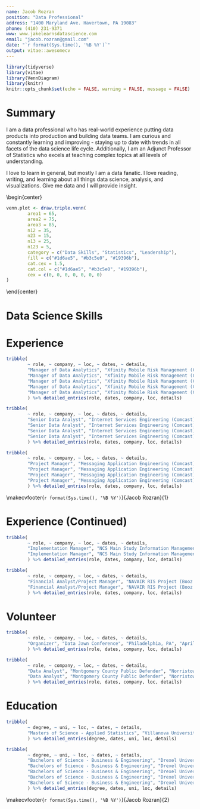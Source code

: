 ```yaml
---
name: Jacob Rozran
position: "Data Professional"
address: "1400 Maryland Ave. Havertown, PA 19083"
phone: (410) 231-9371
www: www.jakelearnsdatascience.com
email: "jacob.rozran@gmail.com"
date: "`r format(Sys.time(), '%B %Y')`"
output: vitae::awesomecv
---
```


```r
library(tidyverse)
library(vitae)
library(VennDiagram)
library(knitr)
knitr::opts_chunk$set(echo = FALSE, warning = FALSE, message = FALSE)
```

# Summary

\btwocol
I am a data professional who has real-world experience putting data products 
into production and building data teams. I am curious and constantly learning 
and improving - staying up to date with trends in all facets of the data science 
life cycle. Additionally, I am an Adjunct Professor of Statistics who excels at 
teaching complex topics at all levels of understanding.

I love to learn in general, but mostly I am a data fanatic. I love reading, 
writing, and learning about all things data science, analysis, and 
visualizations. Give me data and I will provide insight. 

\begin{center}

```r
venn.plot <- draw.triple.venn(
        area1 = 65,
        area2 = 75,
        area3 = 85,
        n12 = 35,
        n23 = 15,
        n13 = 25,
        n123 = 5,
        category = c("Data Skills", "Statistics", "Leadership"),
        fill = c("#1d6ae5", "#b3c5e0", "#19396b"),
        cat.cex = 1.5,
        cat.col = c("#1d6ae5", "#b3c5e0", "#19396b"),
        cex = c(0, 0, 0, 0, 0, 0, 0)
)
```

\end{center}

\etwocol

# Data Science Skills

\begin{center}

```r
df <- data.frame(a = c("Machine Learning", "Feature Creation", "Process Automation", 
                       "Regression Analysis", "Data Visualization"),
                 b = c("RStudio", "Jupyter Notebooks", "Tableau", "Splunk",
                       "Excel"),
                 c = c("R", "Python", "Bash", "SAS", ""),
                 d = c("Hive/Impala (Hadoop)", "MySQL", "Oracle", "MongoDB", 
                       "Neo4J"))

names(df) <- c("METHODS", "APPLICATIONS", "LANGUAGES", "DATABASES")

kable(df, row.names = FALSE, "latex", booktabs = T)
```
\end{center}

# Experience
```r
tribble(
        ~ role, ~ company, ~ loc, ~ dates, ~ details,
        "Manager of Data Analytics", "Xfinity Mobile Risk Management (Comcast)", "Philadelphia, PA", "Mar 2017 - Present", "Lead and manage the data analytics and engineering team for Xfinity Mobile Credit Risk Management, including hiring and training of staff analysts and engineers, collaborating with and providing analysis for stakeholders, and tracking and prioritizing all team tasking.",
        "Manager of Data Analytics", "Xfinity Mobile Risk Management (Comcast)", "Philadelphia, PA", "Mar 2017 - Present", "Designed and built a fraud decision making tool that combines custom feature creation, statistical and business rules, and predictive models built in R, Python, and Bash, which, in large part, is responsible for a decrease in month-over-month fraud losses by 92% in 2018.",
        "Manager of Data Analytics", "Xfinity Mobile Risk Management (Comcast)", "Philadelphia, PA", "Mar 2017 - Present", "Forecast involuntary churn (both bad debt and unit loss) for the organization on the numerous segments of our customer base.",
        "Manager of Data Analytics", "Xfinity Mobile Risk Management (Comcast)", "Philadelphia, PA", "Mar 2017 - Present", "Built and maintain numerous Tableau and Splunk dashboards representing fraud and credit to the organization.",
        "Manager of Data Analytics", "Xfinity Mobile Risk Management (Comcast)", "Philadelphia, PA", "Mar 2017 - Present", "Provide coaching, leadership, and mentorship to all analysts on the Xfinity Mobile Risk Management team."
        ) %>% detailed_entries(role, dates, company, loc, details)
```

```r
tribble(
        ~ role, ~ company, ~ loc, ~ dates, ~ details,
        "Senior Data Analyst", "Internet Services Engineering (Comcast)", "Philadelphia, PA", "Sep 2014 - Mar 2017", "Designed and built predictive models, which improved compromised user account detection times and discovery accuracy – this work was presented internally along with several internal blog posts about the effort.", 
        "Senior Data Analyst", "Internet Services Engineering (Comcast)", "Philadelphia, PA", "Sep 2014 - Mar 2017", "Used statistical methods to discover and automate the detection of anomalies.", 
        "Senior Data Analyst", "Internet Services Engineering (Comcast)", "Philadelphia, PA", "Sep 2014 - Mar 2017", "Created forecasts of user base growth and project completion.",
        "Senior Data Analyst", "Internet Services Engineering (Comcast)", "Philadelphia, PA", "Sep 2014 - Mar 2017", "Maintained and monitored KPIs for multiple application teams within the organization."
        ) %>% detailed_entries(role, dates, company, loc, details)
```

```r
tribble(
        ~ role, ~ company, ~ loc, ~ dates, ~ details,
        "Project Manager", "Messaging Application Engineering (Comcast)", "Philadelphia, PA", "Sep 2014 - Mar 2017", "Served as a Project Manager and ScrumMaster for the Messaging Application Engineering (MAE) team, responsible for Residential Voicemail and Email Engineering teams.",
        "Project Manager", "Messaging Application Engineering (Comcast)", "Philadelphia, PA", "Sep 2014 - Mar 2017", "Obtained my Project Management Professional (PMP) and Certified ScrumMaster (CSM) certifications.",
        "Project Manager", "Messaging Application Engineering (Comcast)", "Philadelphia, PA", "Sep 2014 - Mar 2017", "Instituted and evangelized Scrum on both the email and voicemail teams, migrating from a hybrid of waterfall and Kanban, which led to higher team productivity, better communication across teams from development through deployment to production, and improved interaction with our product owners.",
        "Project Manager", "Messaging Application Engineering (Comcast)", "Philadelphia, PA", "Sep 2014 - Mar 2017", "Managed the scheduling and owned the priorities for multiple work streams and teams."
        ) %>% detailed_entries(role, dates, company, loc, details)
```

\makecvfooter{`r format(Sys.time(), '%B %Y')`}{Jacob Rozran}{1}
\newpage 

# Experience (Continued)
```r
tribble(
        ~ role, ~ company, ~ loc, ~ dates, ~ details,
        "Implementation Manager", "NCS Main Study Information Management Systems Project (Booz Allen Hamilton)", "Rockville, MD", "Nov 2010 - Apr 2013", "Served as the Implementation Manager and Site Administrator for the National Children’s Study (NCS) Portal, a Microsoft SharePoint 2010 web application, the NCS Application Homepage, and NCS Password Self Service.",
        "Implementation Manager", "NCS Main Study Information Management Systems Project (Booz Allen Hamilton)", "Rockville, MD", "Nov 2010 - Apr 2013", "Developed a configuration change process for the NCS Portal that streamlined the enhancement process for the site and provided the client with quicker updates while still meeting contractual and firm guidelines."
        ) %>% detailed_entries(role, dates, company, loc, details)
```

```r
tribble(
        ~ role, ~ company, ~ loc, ~ dates, ~ details,
        "Financial Analyst/Project Manager", "NAVAIR RIS Project (Booz Allen Hamilton)", "Lexington Park, MD", "Nov 2009 - Oct 2010", "Developed a financial tracking system for client, which allowed key stakeholders to view current and projected funding over the lifetime of the contract.",
        "Financial Analyst/Project Manager", "NAVAIR RIS Project (Booz Allen Hamilton)", "Lexington Park, MD", "Nov 2009 - Oct 2010", "Tracked current funding for multiple engineers and monitored the expenditures of funds on their contracts, which ensured that projects remained on budget."
        ) %>% detailed_entries(role, dates, company, loc, details)
```

# Volunteer
```r
tribble(
        ~ role, ~ company, ~ loc, ~ dates, ~ details,
        "Organizer", "Data Jawn Conference", "Philadelphia, PA", "April 2019 - Present", "Assisted in promotion, speaker selection, and day-of-event logistics for the Data Jawn, a Philadelphia data conference highlighting the great work of our local data commnuity."
        ) %>% detailed_entries(role, dates, company, loc, details)
```

```r
tribble(
        ~ role, ~ company, ~ loc, ~ dates, ~ details,
        "Data Analyst", "Montgomery County Public Defender", "Norristown, PA", "May 2016 - Jun 2017", "Assisted Montgomery County Public Defender to define an analytics strategy to support competitive salaries and fair defence for all Montgomery County residents.",
        "Data Analyst", "Montgomery County Public Defender", "Norristown, PA", "May 2016 - Jun 2017", "Created, built, and maintained advanced analysis."
        ) %>% detailed_entries(role, dates, company, loc, details)
```

# Education
```r
tribble(
        ~ degree, ~ uni, ~ loc, ~ dates, ~ details,
        "Masters of Science - Applied Statistics", "Villanova University", "Villanova, PA", "2015 - 2017", "Completed my program while working full time"
        ) %>% detailed_entries(degree, dates, uni, loc, details)
```

```r
tribble(
        ~ degree, ~ uni, ~ loc, ~ dates, ~ details,
        "Bachelors of Science - Business & Engineering", "Drexel University", "Philadelphia, PA", "2004 - 2009", "Drexel Representative for Student Lobbying Day in Harrisburg, PA, 2009",
        "Bachelors of Science - Business & Engineering", "Drexel University", "Philadelphia, PA", "2004 - 2009", "Drexel University Traditions Council Treasurer, 2007 - 2009",
        "Bachelors of Science - Business & Engineering", "Drexel University", "Philadelphia, PA", "2004 - 2009", "Dean’s List, 2006, 2008",
        "Bachelors of Science - Business & Engineering", "Drexel University", "Philadelphia, PA", "2004 - 2009", "Drexel Representative to Colonial Athletic Association's Student Athlete Advisory Committee, 2006",
        "Bachelors of Science - Business & Engineering", "Drexel University", "Philadelphia, PA", "2004 - 2009", "Drexel University Varsity Soccer Player, 2004 - 2006"
        ) %>% detailed_entries(degree, dates, uni, loc, details)
```


\makecvfooter{`r format(Sys.time(), '%B %Y')`}{Jacob Rozran}{2}

